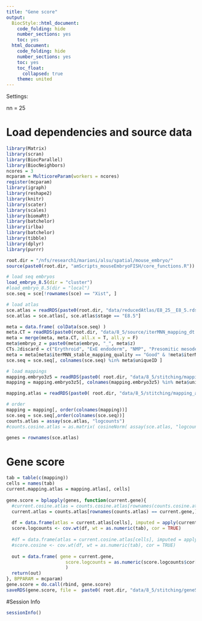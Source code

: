 ```yaml
---
title: "Gene score"
output:
  BiocStyle::html_document:
    code_folding: hide
    number_sections: yes
    toc: yes  
  html_document:
    code_folding: hide
    number_sections: yes
    toc: yes
    toc_float:
      collapsed: true
    theme: united
---
```


Settings:

nn = 25

# Load dependencies and source data

```r

library(Matrix)
library(scran)
library(BiocParallel)
library(BiocNeighbors)
ncores = 3
mcparam = MulticoreParam(workers = ncores)
register(mcparam)
library(igraph)
library(reshape2)
library(knitr)
library(scater)
library(scales)
library(biomaRt)
library(batchelor)
library(irlba)
library(batchelor)
library(tibble)
library(dplyr)
library(purrr)

root.dir = "/nfs/research1/marioni/alsu/spatial/mouse_embryo/"
source(paste0(root.dir, "amScripts_mouseEmbryoFISH/core_functions.R"))

# load seq embryos
load_embryo_8.5(dir = "cluster")
#load_embryo_8.5(dir = "local")
sce.seq = sce[!rownames(sce) == "Xist", ]

# load atlas 
sce.atlas = readRDS(paste0(root.dir, "data/reducedAtlas/E8_25__E8_5.rds"))
sce.atlas = sce.atlas[, sce.atlas$stage == "E8.5"]

meta = data.frame( colData(sce.seq) )
meta.CT = readRDS(paste0(root.dir, "data/8_5/source/iterMNN_mapping_dt.Rds"))
meta = merge(meta, meta.CT, all.x = T, all.y = F)
meta$embryo_z = paste0(meta$embryo, "_", meta$z)
CTs.2discard = c("Erythroid", "ExE endoderm", "NMP", "Presomitic mesoderm")
meta = meta[meta$iterMNN_stable_mapping_quality == "Good" & !meta$iterMNN_stable %in% CTs.2discard & meta$embryo_z == "embryo3_5", ]
sce.seq = sce.seq[, colnames(sce.seq) %in% meta$uniqueID ]

# load mappings
mapping.embryo3z5 = readRDS(paste0( root.dir, "data/8_5/stitching/mapping_seq2atlas_embryo3z5_libsize.rds"))
mapping = mapping.embryo3z5[, colnames(mapping.embryo3z5) %in% meta$uniqueID ]

mapping.atlas = readRDS(paste0( root.dir, "data/8_5/stitching/mapping_atlas2atlas.rds"))

# order
mapping = mapping[, order(colnames(mapping))]
sce.seq = sce.seq[,order(colnames(sce.seq))]
counts.atlas = assay(sce.atlas, "logcounts")
#counts.cosine.atlas = as.matrix( cosineNorm( assay(sce.atlas, "logcounts")))

genes = rownames(sce.atlas)


```

# Gene score

```r


tab = table(c(mapping))
cells = names(tab) 
current.mapping.atlas = mapping.atlas[, cells]
  
gene.score = bplapply(genes, function(current.gene){
  #current.cosine.atlas = counts.cosine.atlas[rownames(counts.cosine.atlas) == current.gene,]
  current.atlas = counts.atlas[rownames(counts.atlas) == current.gene,]
    
  df = data.frame(atlas = current.atlas[cells], imputed = apply(current.mapping.atlas, 2, function(x) mean(current.atlas[x]) ) ) 
  score.logcounts <- cov.wt(df, wt = as.numeric(tab), cor = TRUE)
  
  #df = data.frame(atlas = current.cosine.atlas[cells], imputed = apply(current.mapping.atlas , 2, function(x) mean(current.cosine.atlas[x]) ) )
  #score.cosine <- cov.wt(df, wt = as.numeric(tab), cor = TRUE)
      
  out = data.frame( gene = current.gene, 
                      score.logcounts = as.numeric(score.logcounts$cor[1,2])
                      )
  return(out)
}, BPPARAM = mcparam)
gene.score = do.call(rbind, gene.score)
saveRDS(gene.score, file =  paste0( root.dir, "data/8_5/stitching/geneScore_imputation_embryo3z5.rds"))


```



#Session Info

```r

sessionInfo()

```
